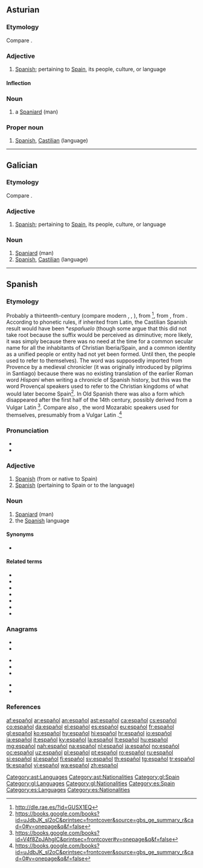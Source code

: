 {{also|espanol}}
==Asturian==

===Etymology===
Compare {{cog|es|español}}.

===Adjective===
{{ast-adj|español|m=español|n=español|mpl=españoles}}

# [[Spanish]]; pertaining to [[Spain]], its people, culture, or language

====Inflection====
{{ast-decl-adj|español|m=español|mpl=españoles|n=español}}

===Noun===
{{ast-noun-mf|español|mpl=españoles}}

# a [[Spaniard]] (man)

===Proper noun===
{{head|ast|proper noun|g=m}}

# [[Spanish]], [[Castilian]] (language)

[[Category:ast:Languages]]
[[Category:ast:Nationalities]]

----

==Galician==

===Etymology===
Compare {{cog|es|español}}.

===Adjective===
{{gl-adj|f=española|mpl=españois}}

# [[Spanish]]; pertaining to [[Spain]], its people, culture, or language

===Noun===
{{gl-noun|m|españois|f=española}}

# [[Spaniard]] (man)
# [[Spanish]], [[Castilian]] (language)



[[Category:gl:Spain]]
[[Category:gl:Languages]]
[[Category:gl:Nationalities]]

----

==Spanish==

===Etymology===
Probably a thirteenth-century {{bor|es|pro|espaignol|nocap=1}} (compare modern {{cog|oc|espanhòl}}, {{cog|ca|espanyol}}, {{cog|fr|espagnol}}), from {{der|es|VL.|*Hispaniolus||of Spain}}<ref>http://dle.rae.es/?id=GUSX1EQ</ref>, from {{der|es|la|hispānus|Hispānus}}, from {{m|la|Hispania}}. According to phonetic rules, if inherited from Latin, the Castilian Spanish result would have been *''españuelo'' (though some argue that this did not take root because the suffix {{m|es|-uelo}} would be perceived as diminutive; more likely, it was simply because there was no need at the time for a common secular name for all the inhabitants of Christian Iberia/Spain, and a common identity as a unified people or entity had not yet been formed. Until then, the people used {{m|es|cristiano||Christian}} to refer to themselves). The word {{m|es||español}} was supposedly imported from Provence by a medieval chronicler (it was originally introduced by pilgrims in Santiago) because there was no existing translation of the earlier Roman word ''Hispani'' when writing a chronicle of Spanish history, but this was the word Provençal speakers used to refer to the Christian kingdoms of what would later become Spain<ref>https://books.google.com/books?id=uJdbJK_sl2oC&printsec=frontcover&source=gbs_ge_summary_r&cad=0#v=onepage&q&f=false</ref>. In Old Spanish there was also a form {{m|osp|españón}} which disappeared after the first half of the 14th century, possibly derived from a Vulgar Latin {{m|la||*Hispaniōnem}}<ref>https://books.google.com/books?id=V4f8ZpJAhgIC&printsec=frontcover#v=onepage&q&f=false</ref>. Compare also {{m|es|espanesco}}, the word Mozarabic speakers used for themselves, presumably from a Vulgar Latin {{m|la||*Hispaniscus}}.<ref>https://books.google.com/books?id=uJdbJK_sl2oC&printsec=frontcover&source=gbs_ge_summary_r&cad=0#v=onepage&q&f=false</ref>

===Pronunciation===
* {{IPA|/es.paˈɲol/|lang=es}}
* {{audio|es-us-espanol.ogg|Audio (US)|lang=es}}

===Adjective===
{{es-adj|mpl=españoles|f=española}}

# [[Spanish]] (from or native to Spain)
# [[Spanish]] (pertaining to Spain or to the language)

===Noun===
{{es-noun|m|es|f=española}}

# [[Spaniard]] (man)
# the [[Spanish]] language

====Synonyms====
* {{sense|language}} {{l|es|castellano}}

====Related terms====
* {{l|es|España}}
* {{l|es|españolado}}
* {{l|es|españolismo}}
* {{l|es|españolista}}
* {{l|es|españolización}}
* {{l|es|españolizado}}
* {{l|es|españolizar}}

===Anagrams===
{{top3}}
* {{l|es|lapones}}
* {{l|es|las pone}}
{{mid3}}
* {{l|es|Nápoles}}
* {{l|es|nopales}}
* {{l|es|pañoles}}
{{mid3}}
* {{l|es|pelonas}}
* {{l|es|péñolas}}
{{bottom}}

===References===
<references/>

[[Category:es:Spain]]
[[Category:es:Languages]]
[[Category:es:Nationalities]]

[[af:español]]
[[ar:español]]
[[an:español]]
[[ast:español]]
[[ca:español]]
[[cs:español]]
[[co:español]]
[[da:español]]
[[el:español]]
[[es:español]]
[[eu:español]]
[[fr:español]]
[[gl:español]]
[[ko:español]]
[[hy:español]]
[[hi:español]]
[[hr:español]]
[[io:español]]
[[ia:español]]
[[it:español]]
[[ky:español]]
[[la:español]]
[[lt:español]]
[[hu:español]]
[[mg:español]]
[[nah:español]]
[[na:español]]
[[nl:español]]
[[ja:español]]
[[no:español]]
[[oc:español]]
[[uz:español]]
[[pl:español]]
[[pt:español]]
[[ro:español]]
[[ru:español]]
[[si:español]]
[[sl:español]]
[[fi:español]]
[[sv:español]]
[[th:español]]
[[tg:español]]
[[tr:español]]
[[tk:español]]
[[vi:español]]
[[wa:español]]
[[zh:español]]